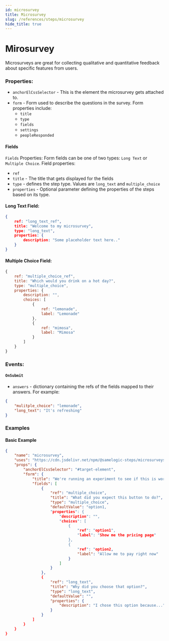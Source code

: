 ```yaml
---
id: microsurvey
title: Microsurvey
slug: /references/steps/microsurvey
hide_title: true
---
```


# Mirosurvey
Microsurveys are great for collecting qualitative and quantitative feedback about specific features from users.

### Properties:
- `anchorElCssSelector` -
This is the element the microsurvey gets attached to.
- `form` -
Form used to describe the questions in the survey. Form properties include:
  - `title`
  - `type`
  - `fields`
  - `settings`
  - `peopleResponded`

#### Fields

`Fields` Properties:
Form fields can be one of two types: `Long Text` or  `Multiple Choice`. Field properties:
- `ref`
- `title` - The title that gets displayed for the fields
- `type` - defines the step type. Values are `long_text` and `multiple_choice`
- `properties` - Optional parameter defining the properties of the steps based on its type.


#### Long Text Field:
```json
{
    ref: "long_text_ref",
    title: "Welcome to my microsurvey",
    type: "long_text",
    properties: {
        description: "Some placeholder text here.."
    }
}
```

#### Multiple Choice Field:
```js
{
    ref: "multiple_choice_ref",
    title: "Which would you drink on a hot day?",
    type: "multiple_choice",
    properties: {
        description: "",
        choices: [
            {
                ref: "lemonade",
                label: "Lemonade"
            },
            {
                ref: "mimosa",
                label: "Mimosa"
            }
        ]
    }
}
```
### Events:
#### `OnSubmit`
- `answers` - 
dictionary containing the refs of the fields mapped to their answers. For example:
```json
{
    "mulitple_choice": "lemonade",
    "long_text": "It's refreshing"
}
```


### Examples
#### Basic Example
```json
{
    "name": "microsurvey",
    "uses": "https://cdn.jsdelivr.net/npm/@samelogic-steps/microsurveys@0.9.3/dist/runner.js",
    "props": {
        "anchorElCssSelector": "#target-element",
        "form": {
            "title": "We're running an experiment to see if this is worth building!",
            "fields": [
                {
                    "ref": "multiple_choice",
                    "title": "What did you expect this button to do?",
                    "type": "multiple_choice",
                    "defaultValue": "option1,
                    "properties": {
                        "description": "",
                        "choices": [
                            {
                                "ref": "option1",
                                "label": "Show me the pricing page"
                            },
                            {
                                "ref": "option2,
                                "label": "Allow me to pay right now"
                            }
                        ]
                    }
                },
                {
                    "ref": "long_text",
                    "title": "Why did you choose that option?",
                    "type": "long_text",
                    "defaultValue": "",
                    "properties": {
                        "description": "I chose this option because..."
                    }
                }
            ]
        }
    }
}
```